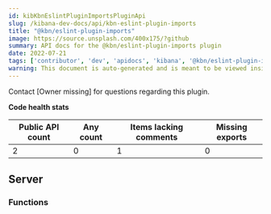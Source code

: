 ```yaml
---
id: kibKbnEslintPluginImportsPluginApi
slug: /kibana-dev-docs/api/kbn-eslint-plugin-imports
title: "@kbn/eslint-plugin-imports"
image: https://source.unsplash.com/400x175/?github
summary: API docs for the @kbn/eslint-plugin-imports plugin
date: 2022-07-21
tags: ['contributor', 'dev', 'apidocs', 'kibana', '@kbn/eslint-plugin-imports']
warning: This document is auto-generated and is meant to be viewed inside our experimental, new docs system. Reach out in #docs-engineering for more info.
---
```




Contact [Owner missing] for questions regarding this plugin.

**Code health stats**

| Public API count  | Any count | Items lacking comments | Missing exports |
|-------------------|-----------|------------------------|-----------------|
| 2 | 0 | 1 | 0 |

## Server

### Functions
<DocDefinitionList data={kbnEslintPluginImportsObj.server.functions}/>


